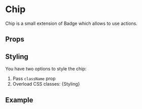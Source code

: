 
<Meta of={ChipStories} />

# Chip
Chip is a small extension of Badge which allows to use actions.

## Props
<Controls />

## Styling
You have two options to style the chip:
1. Pass `className` prop
2. Overload CSS classes:
<Markdown>{Styling}</Markdown>


## Example
<Canvas of={ChipStories.ChipExample} />
<Canvas of={ChipStories.ChipAction} />